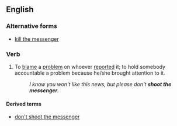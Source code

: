 ==English==

===Alternative forms===
* [[kill the messenger]]

===Verb===
{{head|en|verb|head=[[shoot]] the [[messenger]]}}

# {{context|idiomatic|lang=en}} To [[blame]] a [[problem]] on whoever [[report]]ed it; to hold somebody accountable a problem because he/she brought attention to it.
#: ''I know you won't like this news, but please don't '''shoot the messenger'''.''

====Derived terms====
* [[don't shoot the messenger]]